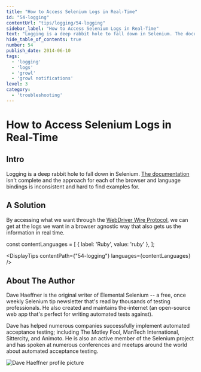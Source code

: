 ```yaml
---
title: "How to Access Selenium Logs in Real-Time"
id: "54-logging"
contentUrl: "tips/logging/54-logging"
sidebar_label: "How to Access Selenium Logs in Real-Time"
text: "Logging is a deep rabbit hole to fall down in Selenium. The documentation isn't complete and the approach for each of the browser and language bindings is inconsistent and hard to find examples for."
hide_table_of_contents: true
number: 54
publish_date: 2014-06-10
tags:
  - 'logging'
  - 'logs'
  - 'growl'
  - 'growl notifications'
level: 3
category:
  - 'troubleshooting'
---
```


# How to Access Selenium Logs in Real-Time

## Intro

Logging is a deep rabbit hole to fall down in Selenium. [The documentation](https://code.google.com/p/selenium/wiki/Logging)
isn't complete and the approach for each of the browser and language bindings is inconsistent and hard to find examples
for.

## A Solution

By accessing what we want through the [WebDriver Wire Protocol](https://code.google.com/p/selenium/wiki/JsonWireProtocol), we can get at the logs we want in a browser
agnostic way that also gets us the information in real time.


const contentLanguages = [
    { label: 'Ruby', value: 'ruby' },
];

<DisplayTips contentPath={"54-logging"} languages={contentLanguages} />


## About The Author

Dave Haeffner is the original writer of Elemental Selenium -- a free, once weekly Selenium tip newsletter that's read
by thousands of testing professionals. He also created and maintains the-internet (an open-source web app that's
perfect for writing automated tests against).

Dave has helped numerous companies successfully implement automated acceptance testing; including The Motley Fool,
ManTech International, Sittercity, and Animoto. He is also an active member of the Selenium project and has spoken
at numerous conferences and meetups around the world about automated acceptance testing.

![Dave Haeffner profile picture](/img/authors/dave-haeffner.jpeg#author-img 'a title')


